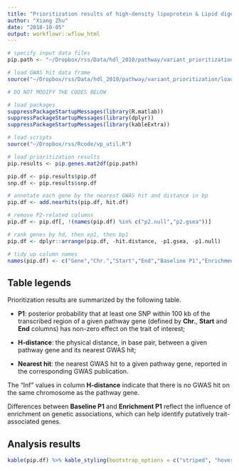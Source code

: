 ```yaml
---
title: "Prioritization results of high-density lipoprotein & Lipid digestion, mobilization and transport"
author: "Xiang Zhu"
date: "2018-10-05"
output: workflowr::wflow_html
---
```


```r
# specify input data files
pip.path <- "~/Dropbox/rss/Data/hdl_2010/pathway/variant_prioritization/path/hdl2010_pip_path3093_genes.mat"

# load GWAS hit data frame
source("~/Dropbox/rss/Data/hdl_2010/pathway/variant_prioritization/load_gwas_hits.R")

# DO NOT MODIFY THE CODES BELOW

# load packages
suppressPackageStartupMessages(library(R.matlab))
suppressPackageStartupMessages(library(dplyr))
suppressPackageStartupMessages(library(kableExtra))

# load scripts
source("~/Dropbox/rss/Rcode/vp_util.R")

# load prioritization results
pip.results <- pip.genes.mat2df(pip.path) 

pip.df <- pip.results$pip.df
snp.df <- pip.results$snp.df

# annotate each gene by the nearest GWAS hit and distance in bp
pip.df <- add.nearhits(pip.df, hit.df)

# remove P2-related columns
pip.df <- pip.df[, !(names(pip.df) %in% c("p2.null","p2.gsea"))]

# rank genes by hd, then ep1, then bp1
pip.df <- dplyr::arrange(pip.df, -hit.distance, -p1.gsea, -p1.null)

# tidy up column names
names(pip.df) <- c("Gene","Chr.","Start","End","Baseline P1","Enrichment P1","H-distance","Nearest hit")
```

## Table legends

Prioritization results are summarized by the following table.

- **P1**: posterior probability that at least one SNP within 100 kb of the transcribed
region of a given pathway gene (defined by **Chr.**, **Start** and **End** columns)
has non-zero effect on the trait of interest;

- **H-distance**: the physical distance, in base pair, between a given pathway gene and its nearest GWAS hit;

- **Nearest hit**: the nearest GWAS hit to a given pathway gene,
reported in the corresponding GWAS publication.

The "Inf" values in column **H-distance** indicate that
there is no GWAS hit on the same chromosome as the pathway gene.

Differences between **Baseline P1** and **Enrichment P1** reflect
the influence of enrichment on genetic associations,
which can help identify putatively trait-associated genes. 

## Analysis results

```r
kable(pip.df) %>% kable_styling(bootstrap_options = c("striped", "hover"))
```


